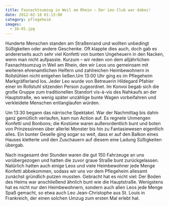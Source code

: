 ```yaml
---
title: Fasnachtsumzug in Weil am Rhein – Der Leo Club war dabei!
date: 2012-02-18 01:13:00
category: pflegeheim
images:
  - 16-01.jpg
---
```


Hunderte Menschen standen am Straßenrand und wollten unbedingt Süßigkeiten oder andere Geschenke. Oft klappte dies auch, doch gab es andererseits auch sehr viel Konfetti von bunten Ungeheuern in den Nacken, wenn man nicht aufpasste. Kurzum – wir reden von dem alljährlichen Fasnachtsumzug in Weil am Rhein, den wir Leos uns gemeinsam mit weiteren ehrenamtlichen Helfern und zahlreichen Heimbewohnern in Rollstühlen nicht entgehen ließen.Um 13:00 Uhr ging es im Pflegeheim Markgräflerland los. Jeder Leo wurde von Betreuerin Hildegard Pfahler einer im Rollstuhl sitzenden Person zugeordnet. Im Konvoi begab sich die große Gruppe zum traditionellen Standort vis-à-vis des Nahkaufs an der Hauptstraße, wo wenig später unzählige bunte Wagen vorbeifahren und verkleidete Menschen entlanglaufen würden.

Um 13:30 begann das närrische Spektakel. War der Nachmittag bis dahin ganz gemütlich verlaufen, kam nun Action auf. Es regnete Unmengen Konfetti und Bonbons; die Kostüme waren außerordentlich bunt und boten von Prinzessinnen über allerlei Monster bis hin zu Fantasiewesen eigentlich alles. Ein bunter Geselle ging sogar so weit, dass er auf den Balkon eines Hauses kletterte und den Zuschauern auf diesem eine Ladung Süßigkeiten übergab.

Nach insgesamt drei Stunden waren die gut 150 Fahrzeuge an uns vorübergezogen und hatten die zuvor graue Straße bunt zurückgelassen. Natürlich hatten auch einige Leos und viele Heimbewohner jede Menge Konfetti abbekommen, sodass wir uns vor dem Pflegeheim allesamt zunächst gründlich putzen mussten. Gebracht hat es nicht viel: Der Boden des Heims war anschließend ähnlich bunt wie die Hauptstraße. Wenigstens hat es nicht nur den Heimbewohnern, sondern auch allen Leos jede Menge Spaß gemacht, so etwa auch Leo Jean-Christophe aus St. Louis in Frankreich, der einen solchen Umzug zum ersten Mal erlebt hat.

